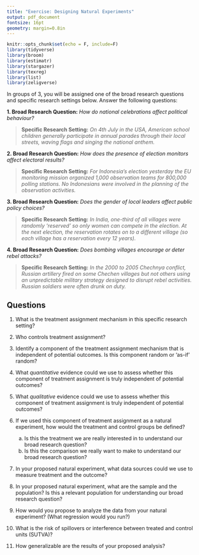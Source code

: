 ```yaml
---
title: "Exercise: Designing Natural Experiments"
output: pdf_document
fontsize: 16pt
geometry: margin=0.8in
---
```


```r
knitr::opts_chunk$set(echo = F, include=F)
library(tidyverse)
library(broom)
library(estimatr)
library(stargazer)
library(texreg)
library(list)
library(zeligverse)
```

In groups of 3, you will be assigned one of the broad research questions and specific research settings below. Answer the following questions:

**1. Broad Research Question:** *How do national celebrations affect political behaviour?*

> **Specific Research Setting:** *On 4th July in the USA, American school children generally participate in annual parades through their local streets, waving flags and singing the national anthem.*

**2. Broad Research Question:** *How does the presence of election monitors affect electoral results?*

> **Specific Research Setting:** *For Indonesia's election yesterday the EU monitoring mission organized 1,000 observation teams for 800,000 polling stations. No Indonesians were involved in the planning of the observation activities.*


**3. Broad Research Question:** *Does the gender of local leaders affect public policy choices?*

> **Specific Research Setting:** *In India, one-third of all villages were randomly 'reserved' so only women can compete in the election. At the next election, the reservation rotates on to a different village (so each village has a reservation every 12 years).*


**4. Broad Research Question:** *Does bombing villages encourage or deter rebel attacks?*

> **Specific Research Setting:** *In the 2000 to 2005 Chechnya conflict, Russian artillery fired on some Chechen villages but not others using an unpredictable military strategy designed to disrupt rebel activities. Russian soldiers were often drunk on duty.*

## Questions

1. What is the treatment assignment mechanism in this specific research setting?

2. Who controls treatment assignment?

2. Identify a component of the treatment assignment mechanism that is independent of potential outcomes. Is this component random or 'as-if' random?

3. What *quantitative* evidence could we use to assess whether this component of treatment assignment is truly independent of potential outcomes?

4. What *qualitative* evidence could we use to assess whether this component of treatment assignment is truly independent of potential outcomes?

5. If we used this component of treatment assignment as a natural experiment, how would the treatment and control groups be defined? 
    (a) Is this the treatment we are really interested in to understand our broad research question?
    (b) Is this the comparison we really want to make to understand our broad research question?

6. In your proposed natural experiment, what data sources could we use to measure treatment and the outcome?

7. In your proposed natural experiment, what are the sample and the population? Is this a relevant population for understanding our broad research question?

8. How would you propose to analyze the data from your natural experiment? (What regression would you run?)

9. What is the risk of spillovers or interference between treated and control units (SUTVA)?

10. How generalizable are the results of your proposed analysis?

